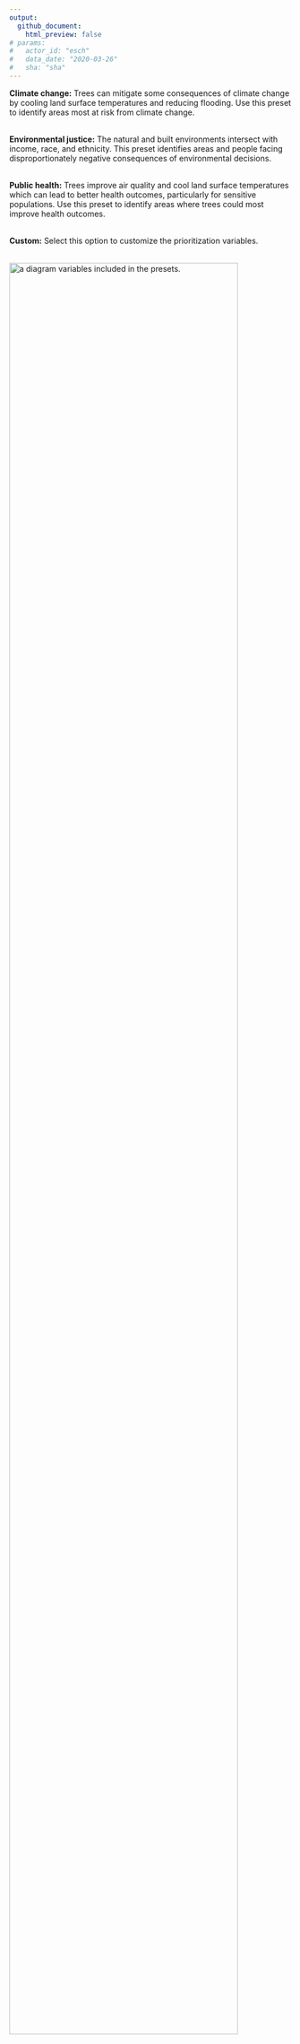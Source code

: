 ```yaml
---
output: 
  github_document:
    html_preview: false
# params: 
#   actor_id: "esch" 
#   data_date: "2020-03-26"
#   sha: "sha"
---
```

<span align="left">

**Climate change:** Trees can mitigate some consequences of climate change by cooling land surface temperatures and reducing flooding. Use this preset to identify areas most at risk from climate change.<br><br>

**Environmental justice:** The natural and built environments intersect with income, race, and ethnicity. This preset identifies areas and people facing disproportionately negative consequences of environmental decisions.<br><br>

**Public health:** Trees improve air quality and cool land surface temperatures which can lead to better health outcomes, particularly for sensitive populations. Use this preset to identify areas where trees could most improve health outcomes.<br><br>

**Custom:** Select this option to customize the prioritization variables.<br><br></span>

<img src='www/presetmatrix.png' width='90%' alt='a diagram variables included in the presets.'/img>


------
<!-- #### Climate change -->

<!-- <span font-size="10px"> -->
<!-- % developed acres in primary flood zone<br> -->
<!-- Land surface temp on hot summer day<br> -->
<!-- Average greenness (tract avg. of max NDVI in 2020)<br> -->
<!-- </span> -->

<!-- #### Environmental justice -->

<!-- <span font-size="10px"> -->
<!-- % developed acres in primary flood zone<br> -->
<!-- Land surface temp on hot summer day<br> -->
<!-- % households with annual income less than $35,000 (bottom quintile of households)<br> -->
<!-- % people of color<br> -->
<!-- Lifetime cancer risk from air toxics<br> -->
<!-- Average greenness (tract avg. of max NDVI in 2020)<br> -->
<!-- Area of Environmental Justice Concern<br> -->
<!-- Share of tract's land acreage falling in the red zone of the 1934 Home Owner's Loan Corporation redlining map (Minneapolis and Saint Paul only)<br> -->
<!-- </span> -->

<!-- #### Public health -->

<!-- <span font-size="10px"> -->
<!-- Land surface temp on hot summer day<br> -->
<!-- % people age 17 or younger<br> -->
<!-- % people age 65 or older<br> -->
<!-- Lifetime cancer risk from air toxics<br> -->
<!-- Average greenness (tract avg. of max NDVI in 2020)<br> -->
<!-- </span> -->



<!-- #### Climate change -->

<!-- % developed acres in primary flood zone<br> -->
<!-- Land surface temp on hot summer day<br>      -->
<!-- Average greenness (tract avg. of max NDVI in 2020) -->

<!-- #### Environmental justice -->

<!-- % developed acres in primary flood zone<br> -->
<!-- Land surface temp on hot summer day<br> -->
<!-- % households with annual income less than $35,000 (bottom quintile of households)<br> -->
<!-- % people of color<br> -->
<!-- Lifetime cancer risk from air toxics<br> -->
<!-- Average greenness (tract avg. of max NDVI in 2020) -->

<!-- #### Public health -->

<!-- % developed acres in primary flood zone<br> -->
<!-- Land surface temp on hot summer day<br> -->
<!-- % people age 17 or younger<br> -->
<!-- % people age 65 or older<br> -->
<!-- Lifetime cancer risk from air toxics<br> -->
<!-- Average greenness (tract avg. of max NDVI in 2020) -->

